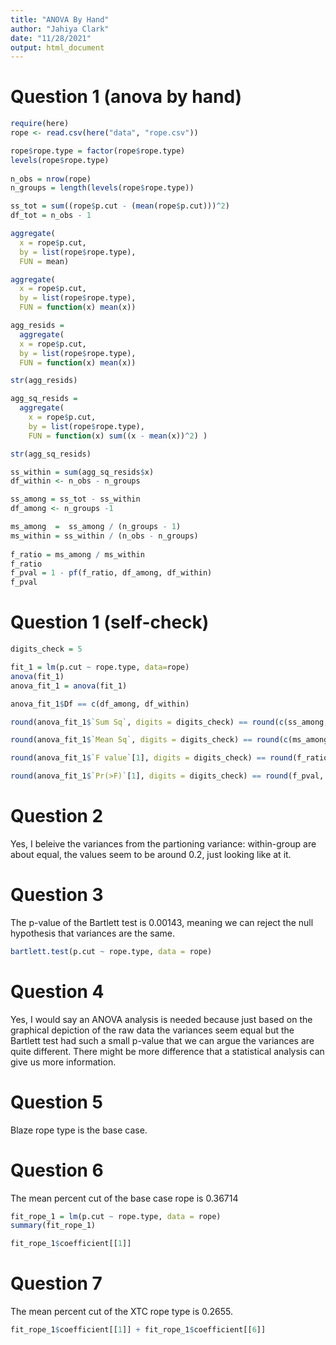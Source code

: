 ```yaml
---
title: "ANOVA By Hand"
author: "Jahiya Clark"
date: "11/28/2021"
output: html_document
---
```


# Question 1 (anova by hand)
```r

require(here)
rope <- read.csv(here("data", "rope.csv"))

rope$rope.type = factor(rope$rope.type)
levels(rope$rope.type)
                        
n_obs = nrow(rope)
n_groups = length(levels(rope$rope.type))             

ss_tot = sum((rope$p.cut - (mean(rope$p.cut)))^2)
df_tot = n_obs - 1

aggregate(
  x = rope$p.cut,
  by = list(rope$rope.type), 
  FUN = mean)

aggregate(
  x = rope$p.cut,
  by = list(rope$rope.type),
  FUN = function(x) mean(x))

agg_resids = 
  aggregate(
  x = rope$p.cut,
  by = list(rope$rope.type),
  FUN = function(x) mean(x))

str(agg_resids)

agg_sq_resids = 
  aggregate(
    x = rope$p.cut,
    by = list(rope$rope.type),
    FUN = function(x) sum((x - mean(x))^2) )

str(agg_sq_resids)

ss_within = sum(agg_sq_resids$x)
df_within <- n_obs - n_groups

ss_among = ss_tot - ss_within
df_among <- n_groups -1

ms_among  =  ss_among / (n_groups - 1)
ms_within = ss_within / (n_obs - n_groups)
                  
f_ratio = ms_among / ms_within
f_ratio
f_pval = 1 - pf(f_ratio, df_among, df_within)
f_pval

```

# Question 1 (self-check)

```r

digits_check = 5

fit_1 = lm(p.cut ~ rope.type, data=rope)
anova(fit_1)
anova_fit_1 = anova(fit_1)

anova_fit_1$Df == c(df_among, df_within)

round(anova_fit_1$`Sum Sq`, digits = digits_check) == round(c(ss_among, ss_within), digits = digits_check)

round(anova_fit_1$`Mean Sq`, digits = digits_check) == round(c(ms_among, ms_within), digits = digits_check)

round(anova_fit_1$`F value`[1], digits = digits_check) == round(f_ratio, digits = digits_check)

round(anova_fit_1$`Pr(>F)`[1], digits = digits_check) == round(f_pval, digits = digits_check)

```


# Question 2

Yes, I beleive the variances from the partioning variance: within-group are about equal, the values seem to be around 0.2, just looking like at it. 

# Question 3

The p-value of the Bartlett test is 0.00143, meaning we can reject the null hypothesis that variances are the same. 

```r
bartlett.test(p.cut ~ rope.type, data = rope)
```

# Question 4

Yes, I would say an ANOVA analysis is needed because just based on the graphical depiction of the raw data the variances seem equal but the Bartlett test had such a small p-value that we can argue the variances are quite different. There might be more difference that a statistical analysis can give us more information.

# Question 5

Blaze rope type is the base case. 

# Question 6

The mean percent cut of the base case rope is 0.36714

```r
fit_rope_1 = lm(p.cut ~ rope.type, data = rope)
summary(fit_rope_1)

fit_rope_1$coefficient[[1]]


```

# Question 7

The mean percent cut of the XTC rope type is 0.2655. 

```r

fit_rope_1$coefficient[[1]] + fit_rope_1$coefficient[[6]]
```




